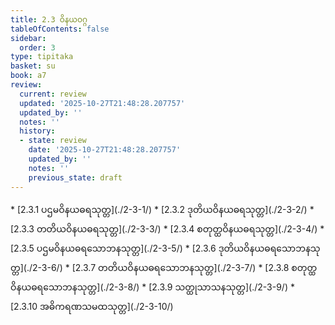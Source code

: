 ```yaml
---
title: 2.3 ဝိနယဝဂ္ဂ
tableOfContents: false
sidebar:
  order: 3
type: tipitaka
basket: su
book: a7
review:
  current: review
  updated: '2025-10-27T21:48:28.207757'
  updated_by: ''
  notes: ''
  history:
  - state: review
    date: '2025-10-27T21:48:28.207757'
    updated_by: ''
    notes: ''
    previous_state: draft
---
```



<ReviewStatus review={frontmatter.review} showDetails={true} />

<HypothesisAnnotation frontmatter={frontmatter} />

<DynamicBreadcrumb />



<TableOfContents book="a7" section="2.3">
* [2.3.1 ပဌမဝိနယဓရသုတ္တ](./2-3-1/)
* [2.3.2 ဒုတိယဝိနယဓရသုတ္တ](./2-3-2/)
* [2.3.3 တတိယဝိနယဓရသုတ္တ](./2-3-3/)
* [2.3.4 စတုတ္ထဝိနယဓရသုတ္တ](./2-3-4/)
* [2.3.5 ပဌမဝိနယဓရသောဘနသုတ္တ](./2-3-5/)
* [2.3.6 ဒုတိယဝိနယဓရသောဘနသုတ္တ](./2-3-6/)
* [2.3.7 တတိယဝိနယဓရသောဘနသုတ္တ](./2-3-7/)
* [2.3.8 စတုတ္ထဝိနယဓရသောဘနသုတ္တ](./2-3-8/)
* [2.3.9 သတ္ထုသာသနသုတ္တ](./2-3-9/)
* [2.3.10 အဓိကရဏသမထသုတ္တ](./2-3-10/)
</TableOfContents>
